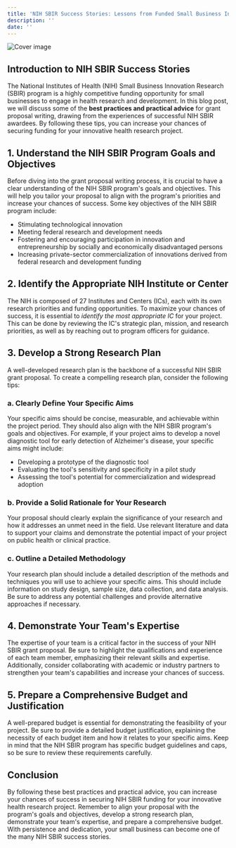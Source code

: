```yaml
---
title: 'NIH SBIR Success Stories: Lessons from Funded Small Business Innovators in Health Research'
description: ''
date: ''
---
```

![Cover image](//904133d31006c5cfee432029d4ab4b31.cdn.bubble.io/f1683613508775x110422468365671820/austin-distel-rxpThOwuVgE-unsplash.jpg)

## Introduction to NIH SBIR Success Stories

 The National Institutes of Health (NIH) Small Business Innovation Research (SBIR) program is a highly competitive funding opportunity for small businesses to engage in health research and development. In this blog post, we will discuss some of the **best practices and practical advice** for grant proposal writing, drawing from the experiences of successful NIH SBIR awardees. By following these tips, you can increase your chances of securing funding for your innovative health research project.

## 1. Understand the NIH SBIR Program Goals and Objectives

 Before diving into the grant proposal writing process, it is crucial to have a clear understanding of the NIH SBIR program's goals and objectives. This will help you tailor your proposal to align with the program's priorities and increase your chances of success. Some key objectives of the NIH SBIR program include:

- Stimulating technological innovation
 - Meeting federal research and development needs
 - Fostering and encouraging participation in innovation and entrepreneurship by socially and economically disadvantaged persons
 - Increasing private-sector commercialization of innovations derived from federal research and development funding

## 2. Identify the Appropriate NIH Institute or Center

 The NIH is composed of 27 Institutes and Centers (ICs), each with its own research priorities and funding opportunities. To maximize your chances of success, it is essential to *identify the most appropriate IC* for your project. This can be done by reviewing the IC's strategic plan, mission, and research priorities, as well as by reaching out to program officers for guidance.

## 3. Develop a Strong Research Plan

 A well-developed research plan is the backbone of a successful NIH SBIR grant proposal. To create a compelling research plan, consider the following tips:

### a. Clearly Define Your Specific Aims

 Your specific aims should be concise, measurable, and achievable within the project period. They should also align with the NIH SBIR program's goals and objectives. For example, if your project aims to develop a novel diagnostic tool for early detection of Alzheimer's disease, your specific aims might include:

- Developing a prototype of the diagnostic tool
 - Evaluating the tool's sensitivity and specificity in a pilot study
 - Assessing the tool's potential for commercialization and widespread adoption

### b. Provide a Solid Rationale for Your Research

 Your proposal should clearly explain the significance of your research and how it addresses an unmet need in the field. Use relevant literature and data to support your claims and demonstrate the potential impact of your project on public health or clinical practice.

### c. Outline a Detailed Methodology

 Your research plan should include a detailed description of the methods and techniques you will use to achieve your specific aims. This should include information on study design, sample size, data collection, and data analysis. Be sure to address any potential challenges and provide alternative approaches if necessary.

## 4. Demonstrate Your Team's Expertise

 The expertise of your team is a critical factor in the success of your NIH SBIR grant proposal. Be sure to highlight the qualifications and experience of each team member, emphasizing their relevant skills and expertise. Additionally, consider collaborating with academic or industry partners to strengthen your team's capabilities and increase your chances of success.

## 5. Prepare a Comprehensive Budget and Justification

 A well-prepared budget is essential for demonstrating the feasibility of your project. Be sure to provide a detailed budget justification, explaining the necessity of each budget item and how it relates to your specific aims. Keep in mind that the NIH SBIR program has specific budget guidelines and caps, so be sure to review these requirements carefully.

## Conclusion

 By following these best practices and practical advice, you can increase your chances of success in securing NIH SBIR funding for your innovative health research project. Remember to align your proposal with the program's goals and objectives, develop a strong research plan, demonstrate your team's expertise, and prepare a comprehensive budget. With persistence and dedication, your small business can become one of the many NIH SBIR success stories.
